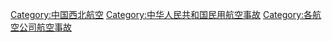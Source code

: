 [[Category:中国西北航空|Category:中国西北航空]]
[[Category:中华人民共和国民用航空事故|Category:中华人民共和国民用航空事故]]
[[Category:各航空公司航空事故|Category:各航空公司航空事故]]